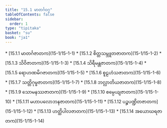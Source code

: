 ```yaml
---
title: "15.1 မာတင်္ဂဝဂ္ဂ"
tableOfContents: false
sidebar:
  order: 1
type: "tipitaka"
basket: "su"
book: "ja1"
---
```



<DynamicBreadcrumb />



<TableOfContents book="ja1" section="15.1">
* [15.1.1 မာတင်္ဂဇာတက](15-1/15-1-1)
* [15.1.2 စိတ္တသမ္ဘူတဇာတက](15-1/15-1-2)
* [15.1.3 သိဝိဇာတက](15-1/15-1-3)
* [15.1.4 သိရီမန္တဇာတက](15-1/15-1-4)
* [15.1.5 ရောဟဏမိဂဇာတက](15-1/15-1-5)
* [15.1.6 စူဠဟံသဇာတက](15-1/15-1-6)
* [15.1.7 သတ္တိဂုမ္ဗဇာတက](15-1/15-1-7)
* [15.1.8 ဘလ္လာတိယဇာတက](15-1/15-1-8)
* [15.1.9 သောမနဿဇာတက](15-1/15-1-9)
* [15.1.10 စမ္ပေယျဇာတက](15-1/15-1-10)
* [15.1.11 မဟာပလောဘနဇာတက](15-1/15-1-11)
* [15.1.12 ပဉ္စပဏ္ဍိတဇာတက](15-1/15-1-12)
* [15.1.13 ဟတ္ထိပါလဇာတက](15-1/15-1-13)
* [15.1.14 အယောဃရဇာတက](15-1/15-1-14)
</TableOfContents>